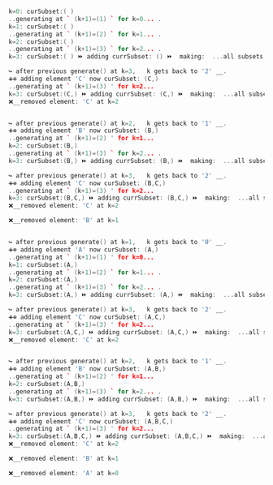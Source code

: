 ```cpp

k=0: curSubset:( )
..generating at ` (k+1)=(1) ` for k=0... .
k=1: curSubset:( )
..generating at ` (k+1)=(2) ` for k=1... .
k=2: curSubset:( )
..generating at ` (k+1)=(3) ` for k=2... .
k=3: curSubset:( ) ⏩ adding currSubset: () ⏩  making:  ...all subsets: { ()  }

↪️ after previous generate() at k=3,   k gets back to '2' __.
➕⊕ adding element 'C' now curSubset: (C,)
..generating at ` (k+1)=(3) ' for k=2...
k=3: curSubset:(C,) ⏩ adding currSubset: (C,) ⏩  making:  ...all subsets: { ()  (C,)  }
❌__removed element: 'C' at k=2


↪️ after previous generate() at k=2,   k gets back to '1' __.
➕⊕ adding element 'B' now curSubset: (B,)
..generating at ` (k+1)=(2) ' for k=1...
k=2: curSubset:(B,)
..generating at ` (k+1)=(3) ` for k=2... .
k=3: curSubset:(B,) ⏩ adding currSubset: (B,) ⏩  making:  ...all subsets: { ()  (C,)  (B,)  }

↪️ after previous generate() at k=3,   k gets back to '2' __.
➕⊕ adding element 'C' now curSubset: (B,C,)
..generating at ` (k+1)=(3) ' for k=2...
k=3: curSubset:(B,C,) ⏩ adding currSubset: (B,C,) ⏩  making:  ...all subsets: { ()  (C,)  (B,)  (B,C,)  }
❌__removed element: 'C' at k=2

❌__removed element: 'B' at k=1


↪️ after previous generate() at k=1,   k gets back to '0' __.
➕⊕ adding element 'A' now curSubset: (A,)
..generating at ` (k+1)=(1) ' for k=0...
k=1: curSubset:(A,)
..generating at ` (k+1)=(2) ` for k=1... .
k=2: curSubset:(A,)
..generating at ` (k+1)=(3) ` for k=2... .
k=3: curSubset:(A,) ⏩ adding currSubset: (A,) ⏩  making:  ...all subsets: { ()  (C,)  (B,)  (B,C,)  (A,)  }

↪️ after previous generate() at k=3,   k gets back to '2' __.
➕⊕ adding element 'C' now curSubset: (A,C,)
..generating at ` (k+1)=(3) ' for k=2...
k=3: curSubset:(A,C,) ⏩ adding currSubset: (A,C,) ⏩  making:  ...all subsets: { ()  (C,)  (B,)  (B,C,)  (A,)  (A,C,)  }
❌__removed element: 'C' at k=2


↪️ after previous generate() at k=2,   k gets back to '1' __.
➕⊕ adding element 'B' now curSubset: (A,B,)
..generating at ` (k+1)=(2) ' for k=1...
k=2: curSubset:(A,B,)
..generating at ` (k+1)=(3) ` for k=2... .
k=3: curSubset:(A,B,) ⏩ adding currSubset: (A,B,) ⏩  making:  ...all subsets: { ()  (C,)  (B,)  (B,C,)  (A,)  (A,C,)  (A,B,)  }

↪️ after previous generate() at k=3,   k gets back to '2' __.
➕⊕ adding element 'C' now curSubset: (A,B,C,)
..generating at ` (k+1)=(3) ' for k=2...
k=3: curSubset:(A,B,C,) ⏩ adding currSubset: (A,B,C,) ⏩  making:  ...all subsets: { ()  (C,)  (B,)  (B,C,)  (A,)  (A,C,)  (A,B,)  (A,B,C,)  }
❌__removed element: 'C' at k=2

❌__removed element: 'B' at k=1

❌__removed element: 'A' at k=0



```
